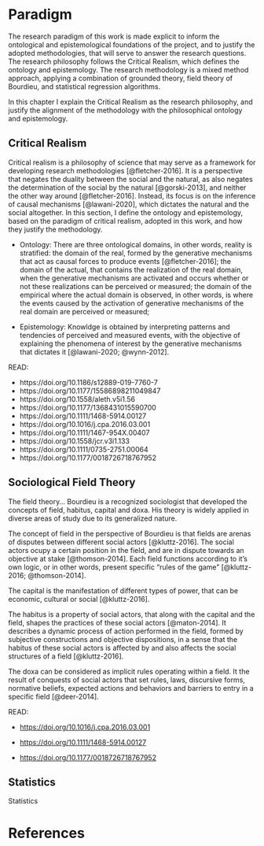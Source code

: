 # Paradigm

The research paradigm of this work is made explicit to inform the ontological and epistemological foundations of the project, and to justify the adopted methodologies, that will serve to answer the research questions. The research philosophy follows the Critical Realism, which defines the ontology and epistemology. The research methodology is a mixed method approach, applying a combination of grounded theory, field theory of Bourdieu, and statistical regression algorithms.

In this chapter I explain the Critical Realism as the research philosophy, and justify the alignment of the methodology with the philosophical ontology and epistemology.

## Critical Realism

Critical realism is a philosophy of science that may serve as a framework for developing research methodologies [@fletcher-2016]. It is a perspective that negates the duality between the social and the natural, as also negates the determination of the social by the natural [@gorski-2013], and neither the other way around [@fletcher-2016]. Instead, its focus is on the inference of causal mechanisms [@lawani-2020], which dictates the natural and the social altogether. In this section, I define the ontology and epistemology, based on the paradigm of critical realism, adopted in this work, and how they justify the methodology.

-   Ontology: There are three ontological domains, in other words, reality is stratified: the domain of the real, formed by the generative mechanisms that act as causal forces to produce events [@fletcher-2016]; the domain of the actual, that contains the realization of the real domain, when the generative mechanisms are activated and occurs whether or not these realizations can be perceived or measured; the domain of the empirical where the actual domain is observed, in other words, is where the events caused by the activation of generative mechanisms of the real domain are perceived or measured;

-   Epistemology: Knowldge is obtained by interpreting patterns and tendencies of perceived and measured events, with the objective of explaining the phenomena of interest by the generative mechanisms that dictates it [@lawani-2020; @wynn-2012].

::: {.callout-important collapse="true"}
READ:

-   https://doi.org/10.1186/s12889-019-7760-7
-   https://doi.org/10.1177/15586898211049847
-   https://doi.org/10.1558/aleth.v5i1.56
-   https://doi.org/10.1177/1368431015590700
-   https://doi.org/10.1111/1468-5914.00127
-   https://doi.org/10.1016/j.cpa.2016.03.001
-   https://doi.org/10.1111/1467-954X.00407
-   https://doi.org/10.1558/jcr.v3i1.133
-   https://doi.org/10.1111/0735-2751.00064
-   https://doi.org/10.1177/0018726718767952
:::

## Sociological Field Theory

The field theory... Bourdieu is a recognized sociologist that developed the concepts of field, habitus, capital and doxa. His theory is widely applied in diverse areas of study due to its generalized nature.

The concept of field in the perspective of Bourdieu is that fields are arenas of disputes between different social actors [@kluttz-2016]. The social actors ocupy a certain position in the field, and are in dispute towards an objective at stake [@thomson-2014]. Each field functions according to it's own logic, or in other words, present specific "rules of the game" [@kluttz-2016; @thomson-2014].

The capital is the manifestation of different types of power, that can be economic, cultural or social [@kluttz-2016].

The habitus is a property of social actors, that along with the capital and the field, shapes the practices of these social actors [@maton-2014]. It describes a dynamic process of action performed in the field, formed by subjective constructions and objective dispositions, in a sense that the habitus of these social actors is affected by and also affects the social structures of a field [@kluttz-2016].

The doxa can be considered as implicit rules operating within a field. It the result of conquests of social actors that set rules, laws, discursive forms, normative beliefs, expected actions and behaviors and barriers to entry in a specific field [@deer-2014].

::: {.callout-important collapse="true"}
READ:

-   <https://doi.org/10.1016/j.cpa.2016.03.001>

-   <https://doi.org/10.1111/1468-5914.00127>

-   <https://doi.org/10.1177/0018726718767952>
:::

## Statistics

Statistics

# References